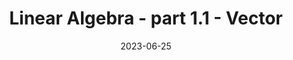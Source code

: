 ---
title: Linear Algebra - part 1.1 - Vector
description: 선형 대수학의 기초인 벡터에 대해 알아보자.
thumbnail: https://imagedelivery.net/6qzLODAqs2g1LZbVYqtuQw/d513ba2b-82a4-4814-6934-98fb30e57300/public
prerequisites:
  ['우원', 'FE Developer', 'FE Developer', '안녕하세요! 우원입니다.']
stacks: ['MATH']
writer: 우원
date: '2023-06-25'
name: '20230625_1'
lock: 'false'
---